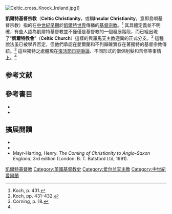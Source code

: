 [[File:Celtic_cross_Knock_Ireland.jpg|right]]]]

'''凱爾特基督宗教'''（'''Celtic Christianity'''，或稱'''Insular Christianity'''，意即島嶼基督宗教）指的在[[中世紀早期|中世紀早期]]於[[凱爾特人|凱爾特世界]]傳播的[[基督宗教|基督宗教]]。<ref name=Koch431>Koch, p. 431.</ref> 其具體定義並不明確，有些人認為凱爾特基督教並不僅僅是基督教的一個發展階段，而已經出現了“'''凱爾特教會'''”（'''Celtic Church'''）這樣的與[[羅馬天主教|羅馬天主教]]迥異的正式分支。<ref>Koch, pp. 431–432.</ref> 這種說法虽已被學界否定，但他們承認在愛爾蘭和不列顛確實存在著獨特的基督宗教傳統。<ref name=Corning18>Corning, p. 18.</ref> 這些獨特之處體現在[[復活節日期爭論|復活節日期爭論]]、不同形式的僧侶削髮和苦修等事情上。<ref name=Corning18/>

==参考文献==
{{reflist}}

==參考書目==
* {{Cite book|author-link=Caitlin Corning |last=Corning |first=Caitlin  |title= The Celtic and Roman Traditions: Conflict and Consensus in the Early Medieval Church| publisher= Macmillan|year= 2006|month= |isbn=1-4039-7299-0}}
*{{Cite book|last= Koch|first= John T.|coauthors=  |title= Celtic Culture: A Historical Encyclopedia| publisher= ABC-CLIO|year= 2006|month= |isbn=}}

==擴展閱讀==
*{{Cite book|year=1996 |last=Cahill |first=Thomas |title=How the Irish Saved Civilization |url=https://archive.org/details/howirishsavedciv0000cahi |publisher=Anchor Books |isbn=0-385-41849-3 }}
*{{Cite book|year=2006 |last=Corning |first=Caitlin |title=The Celtic and Roman Traditions: Conflict and Consensus in the Early Medieval Church |publisher=Palgrave Macmillan |isbn=1-4039-7299-0 }}
* Mayr-Harting, Henry. ''The Coming of Christianity to Anglo-Saxon England'', 3rd edition (London: B. T. Batsford Ltd, 1991).

[[Category:凱爾特基督教|]]
[[Category:英國基督教史|Category:英國基督教史]]
[[Category:爱尔兰天主教|Category:爱尔兰天主教]]
[[Category:中世紀愛爾蘭|Category:中世紀愛爾蘭]]